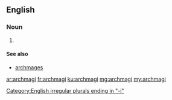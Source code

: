 ==English==

===Noun===
{{head|en|plural}}

# {{en-irregular plural of|archmage}}

====See also====
* [[archmages]]

[[Category:English irregular plurals ending in "-i"]]

[[ar:archmagi]]
[[fr:archmagi]]
[[ku:archmagi]]
[[mg:archmagi]]
[[my:archmagi]]